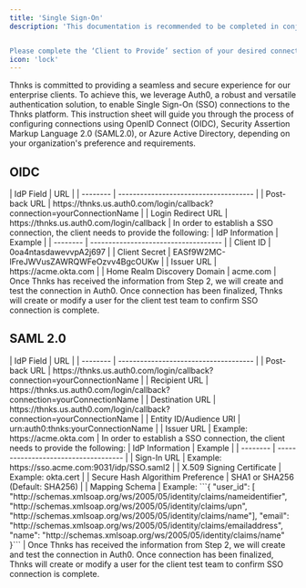 ```yaml
---
title: 'Single Sign-On'
description: 'This documentation is recommended to be completed in conjunction with a member of the Thnks SSO team for exchanging sensitive information.


Please complete the ‘Client to Provide’ section of your desired connection and send back to sso@thnks.com. A member of our team will follow up shortly.  In your email back please be sure to provide the connectionName used as well.'
icon: 'lock'
---
```


Thnks is committed to providing a seamless and secure experience for our enterprise clients. To achieve this, we leverage Auth0, a robust and versatile authentication solution, to enable Single Sign-On (SSO) connections to the Thnks platform. This instruction sheet will guide you through the process of configuring connections using OpenID Connect (OIDC), Security Assertion Markup Language 2.0 (SAML2.0), or Azure Active Directory, depending on your organization's preference and requirements.

## OIDC
<Steps>
  <Step title="Thnks Information">
    | IdP Field | URL |
    | -------- | ------------------------------------- |
    | Post-back URL     | https://thnks.us.auth0.com/login/callback?connection=<Tooltip tip="yourConnectionName is provided by Thnks and will always be the name of your company.  If you feel comfortable completing without a Thnks Team member then please respond to sso@thnks.com with yourConnectionName (case sensitive) and your X.509 Signing Certificate">yourConnectionName</Tooltip>                     |
    | Login Redirect URL     | https://thnks.us.auth0.com/login/callback                    |
  </Step>
  <Step title="Client Information">
    In order to establish a SSO connection, the client needs to provide the following:
    | IdP Information | Example                              |
    | --------  | ------------------------------------ |
    | Client ID     | 0oa4ntasdawevvpA2j697            |
    | Client Secret     | EASf9W2MC-lFreJWVusZAWRQWFeOzvv4BgcOUKw            |
    | Issuer URL     | https://acme.okta.com            |
    | Home Realm Discovery Domain     | acme.com            |
  </Step>
  <Step title="Verification">
    Once Thnks has received the information from Step 2, we will create and test the connection in Auth0.
  </Step>
  <Step title="Testing">
    Once connection has been finalized, Thnks will create or modify a user for the client test team to confirm SSO connection is complete.
  </Step>
</Steps>

## SAML 2.0
<Steps>
  <Step title="Thnks Information">
    | IdP Field | URL |
    | -------- | ------------------------------------- |
    | Post-back URL     | https://thnks.us.auth0.com/login/callback?connection=<Tooltip tip="yourConnectionName is provided by Thnks and will always be the name of your company.  If you feel comfortable completing without a Thnks Team member then please respond to sso@thnks.com with yourConnectionName (case sensitive) and your X.509 Signing Certificate">yourConnectionName</Tooltip>                     |
    | Recipient URL     | https://thnks.us.auth0.com/login/callback?connection=<Tooltip tip="yourConnectionName is provided by Thnks and will always be the name of your company.  If you feel comfortable completing without a Thnks Team member then please respond to sso@thnks.com with yourConnectionName (case sensitive) and your X.509 Signing Certificate">yourConnectionName</Tooltip>                     |
    | Destination URL     | https://thnks.us.auth0.com/login/callback?connection=<Tooltip tip="yourConnectionName is provided by Thnks and will always be the name of your company.  If you feel comfortable completing without a Thnks Team member then please respond to sso@thnks.com with yourConnectionName (case sensitive) and your X.509 Signing Certificate">yourConnectionName</Tooltip>                     |
    | Entity ID/Audience URI     | urn:auth0:thnks:<Tooltip tip="yourConnectionName is provided by Thnks and will always be the name of your company.  If you feel comfortable completing without a Thnks Team member then please respond to sso@thnks.com with yourConnectionName (case sensitive) and your X.509 Signing Certificate">yourConnectionName</Tooltip>                     |
    | Issuer URL     | Example: https://acme.okta.com                     |
  </Step>
  <Step title="Client Information">
    In order to establish a SSO connection, the client needs to provide the following:
    | IdP Information | Example                              |
    | --------  | ------------------------------------ |
    | Sign-In URL    | Example: https://sso.acme.com:9031/idp/SSO.saml2            |
    | X.509 Signing Certificate     | Example: okta.cert            |
    | Secure Hash Algorithim Preference     | SHA1 or SHA256 (Default: SHA256)            |
    | Mapping Schema     | Example: ```{ "user_id": [  "http://schemas.xmlsoap.org/ws/2005/05/identity/claims/nameidentifier",  "http://schemas.xmlsoap.org/ws/2005/05/identity/claims/upn",  "http://schemas.xmlsoap.org/ws/2005/05/identity/claims/name"], "email": "http://schemas.xmlsoap.org/ws/2005/05/identity/claims/emailaddress", "name": "http://schemas.xmlsoap.org/ws/2005/05/identity/claims/name" }```           |
  </Step>
  <Step title="Verification">
    Once Thnks has received the information from Step 2, we will create and test the connection in Auth0.
  </Step>
  <Step title="Testing">
    Once connection has been finalized, Thnks will create or modify a user for the client test team to confirm SSO connection is complete.
  </Step>
</Steps>